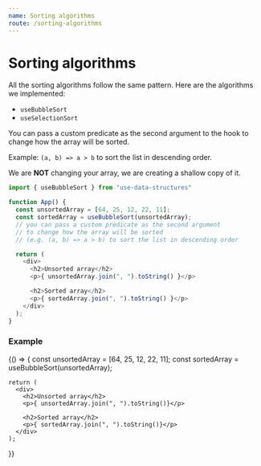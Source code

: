 ```yaml
---
name: Sorting algorithms
route: /sorting-algorithms
---
```



# Sorting algorithms

All the sorting algorithms follow the same pattern. Here are the algorithms we implemented:

- `useBubbleSort`
- `useSelectionSort`

You can pass a custom predicate as the second argument to the hook to change how the array will be sorted.

Example: `(a, b) => a > b` to sort the list in descending order.

We are **NOT** changing your array, we are creating a shallow copy of it.

```js
import { useBubbleSort } from "use-data-structures"

function App() {
  const unsortedArray = [64, 25, 12, 22, 11];
  const sortedArray = useBubbleSort(unsortedArray);
  // you can pass a custom predicate as the second argument
  // to change how the array will be sorted
  // (e.g. (a, b) => a > b) to sort the list in descending order

  return (
    <div>
      <h2>Unsorted array</h2>
      <p>{ unsortedArray.join(", ").toString() }</p>

      <h2>Sorted array</h2>
      <p>{ sortedArray.join(", ").toString() }</p>
    </div>
  );
}
```

### Example

<Playground>
  {() => {
    const unsortedArray = [64, 25, 12, 22, 11];
    const sortedArray = useBubbleSort(unsortedArray);

    return (
      <div>
        <h2>Unsorted array</h2>
        <p>{ unsortedArray.join(", ").toString()}</p>

        <h2>Sorted array</h2>
        <p>{ sortedArray.join(", ").toString()}</p>
      </div>
    );
  }}
</Playground>
